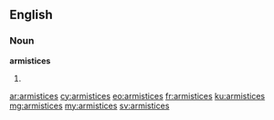 ==English==

===Noun===
'''armistices'''

# {{plural of|armistice}}

[[ar:armistices]]
[[cy:armistices]]
[[eo:armistices]]
[[fr:armistices]]
[[ku:armistices]]
[[mg:armistices]]
[[my:armistices]]
[[sv:armistices]]
